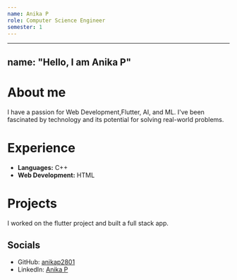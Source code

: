 ```yaml
---
name: Anika P
role: Computer Science Engineer
semester: 1
---
```


---
name: "Hello, I am Anika P"
---

# About me

I have a passion for Web Development,Flutter, AI, and ML. I've been fascinated by technology and its potential for solving real-world problems.

# Experience

- **Languages:** C++
- **Web Development:** HTML

# Projects

I worked on the flutter project and built a full stack app.


## Socials
- GitHub: [anikap2801](https://github.com/anikap2801)
- LinkedIn: [Anika P](https://www.linkedin.com/in/anika-p-491a96291/)


